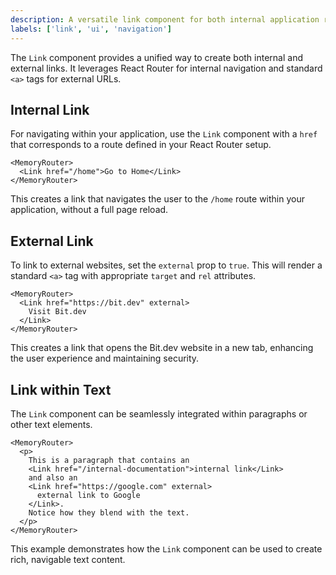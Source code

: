 ```yaml
---
description: A versatile link component for both internal application routing and external URLs using React Router.
labels: ['link', 'ui', 'navigation']
---
```


The `Link` component provides a unified way to create both internal and external links. It leverages React Router for internal navigation and standard `<a>` tags for external URLs.

## Internal Link

For navigating within your application, use the `Link` component with a `href` that corresponds to a route defined in your React Router setup.

```
<MemoryRouter>
  <Link href="/home">Go to Home</Link>
</MemoryRouter>
```
This creates a link that navigates the user to the `/home` route within your application, without a full page reload.
## External Link
To link to external websites, set the `external` prop to `true`. This will render a standard `<a>` tag with appropriate `target` and `rel` attributes.
```
<MemoryRouter>
  <Link href="https://bit.dev" external>
    Visit Bit.dev
  </Link>
</MemoryRouter>
```
This creates a link that opens the Bit.dev website in a new tab, enhancing the user experience and maintaining security.
## Link within Text
The `Link` component can be seamlessly integrated within paragraphs or other text elements.
```
<MemoryRouter>
  <p>
    This is a paragraph that contains an
    <Link href="/internal-documentation">internal link</Link>
    and also an
    <Link href="https://google.com" external>
      external link to Google
    </Link>.
    Notice how they blend with the text.
  </p>
</MemoryRouter>
```
This example demonstrates how the `Link` component can be used to create rich, navigable text content.
